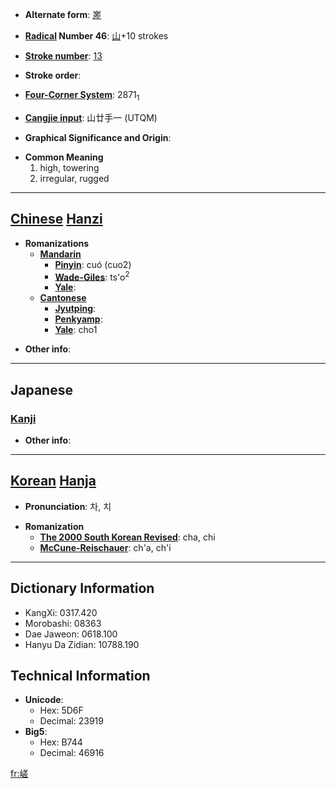 * '''Alternate form''': [[嵳]]

* '''[[Wiktionary:Chinese radical index| Radical]] Number 46''': [[Wiktionary:Chinese radical index 山|山]]+10 strokes

* '''[[Wiktionary:Chinese total strokes index|Stroke number]]''': [[Wiktionary:Chinese total strokes index 13|13]]

* '''Stroke order''': 

* '''[[Wiktionary:Chinese four corner index|Four-Corner System]]''': 2871<sub>1</sub>

* '''[[Wiktionary:Chinese Cangjie index|Cangjie input]]''': 山廿手一 (UTQM)

* '''Graphical Significance and Origin''': 

* '''Common Meaning'''
*#high, towering
*# irregular, rugged


----

== [[Chinese]] [[Hanzi]] ==

* '''Romanizations'''
** '''[[Mandarin]]'''
*** '''[[Pinyin]]''': cuó (cuo2)
*** '''[[Wade-Giles]]''': ts'o<sup>2</sup>
*** '''[[Yale]]''': 
** '''[[Cantonese]]'''
*** '''[[Jyutping]]''':
*** '''[[Penkyamp]]''': 
*** '''[[Yale]]''': cho1

* '''Other info''': 

----

==Japanese==
===[[Kanji]]===
{{kanji|on readings=[[さ]] (sa), [[し]] (shi)|kun readings=[[けわしい]] (kewashii), [[たかい]] (takai)}}

* '''Other info''':  

----

== [[Korean]] [[Hanja]] ==

* '''Pronunciation''': 차, 치

* '''Romanization'''
** '''[[The 2000 South Korean Revised Romanization|The 2000 South Korean Revised]]''': cha, chi
** '''[[McCune-Reischauer]]''': ch'a, ch'i

----

== Dictionary Information ==

* KangXi: 0317.420
* Morobashi: 08363
* Dae Jaweon: 0618.100
* Hanyu Da Zidian: 10788.190

== Technical Information ==

* '''Unicode''':
** Hex: 5D6F
** Decimal: 23919
* '''Big5''':
** Hex: B744
** Decimal: 46916

[[fr:嵯]]